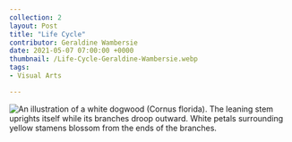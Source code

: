---
collection: 2
layout: Post
title: "Life Cycle"
contributor: Geraldine Wambersie
date: 2021-05-07 07:00:00 +0000
thumbnail: /Life-Cycle-Geraldine-Wambersie.webp
tags: 
- Visual Arts

---
<div class="center">
    <img src="/images/2/Life-Cycle-Geraldine-Wambersie.jpg" 
        alt="An illustration of a white dogwood (Cornus florida). The leaning stem uprights itself while its branches droop outward. White petals surrounding yellow stamens blossom from the ends of the branches." />
</div>